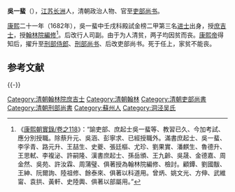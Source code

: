 '''吳一蜚'''（{{bd|1639年||1713年|catIdx=W}}），[[江苏|江苏]][[長洲縣|长洲]]人，清朝政治人物、官至[[吏部尚书|吏部尚书]]。

[[康熙|康熙]]二十一年（1682年），吳一蜚中壬戌科殿試金榜二甲第三名[[进士|进士]]出身，授[[庶吉士|庶吉士]]，授[[翰林院|翰林院]][[編修|編修]]<ref>《[[s:康熙朝實錄/卷之118|康熙朝實錄/卷之118]]》：“諭吏部、庶起士吳一蜚等、教習已久、今加考試、應分別授職。除蔡升元、吳涵、彭寧求、已經授職外。滿書庶起士、吳一蜚、李孚青、路元升、王喆生、史夔、張廷樞、尤珍、劉果實、潘麒生、魯德升、王思軾、李複泌、許嗣隆、漢書庶起士、孫岳頒、王九齡、吳晟、金德嘉、周金然、吳苑、許汝霖、周蒲璧、俱著授為翰林院編修、檢討。顧鐔、劉國黻、王紳、阮爾詢、陸祖修、餘泰來、俱著以科道用。曾炳、姚文光、方伸、武維甯、袁拱、黃軒、史陸輿、俱著以部屬用。”</ref>。后改行人司副。由于为人清贫，两子均因贫而丧。[[康熙帝|康熙帝]]得知后，擢升至[[刑部侍郎|刑部侍郎]]、[[刑部尚书|刑部尚书]]、后改吏部尚书。死于任上，家贫不能丧。

==参考文献==
<div class="references-small">
<references></references>
</div>

{{-}}
{{start box}}
{{s-off}}
{{succession box|[[郭世隆|郭世隆]]|[[胡會恩|胡會恩]]|[[清朝刑部尚书列表#刑部汉尚书|刑部漢尚書]]|<small>康熙五十年十一月壬辰－康熙五十一年四月丙子<br>（1711年12月16日 －1712年5月28日）</small>}}
{{succession box|[[桑額_(尚書)|桑額]]|[[張鵬翮|張鵬翮]]|[[清朝吏部尚书列表#吏部汉尚书|吏部漢尚書]]|<small>康熙五十一年四月丙子 - 康熙五十二年五月丙戌<br>（1712年5月28日 - 1713年6月2日）</small>}}
{{end box}}
{{康熙二十一年壬戌科殿試金榜}}
{{DEFAULTSORT:Wu吳}}
[[Category:清朝翰林院庶吉士|Category:清朝翰林院庶吉士]]
[[Category:清朝翰林|Category:清朝翰林]]
[[Category:清朝吏部尚書|Category:清朝吏部尚書]]
[[Category:清朝刑部尚書|Category:清朝刑部尚書]]
[[Category:蘇州人|Category:蘇州人]]
[[Category:洞泾吴氏|Category:洞泾吴氏]]